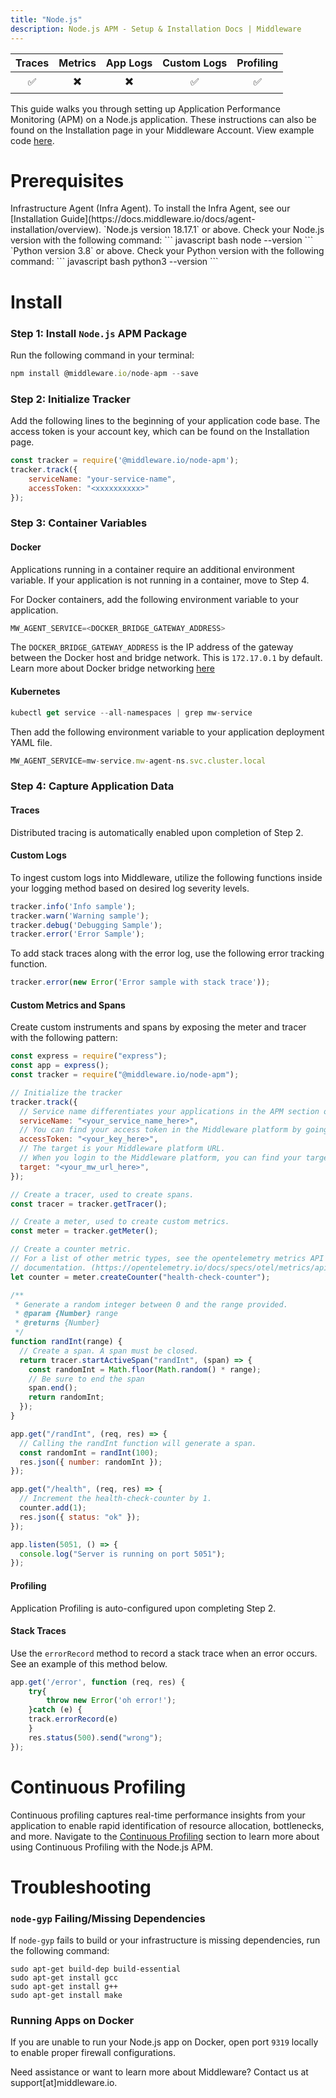```yaml
---
title: "Node.js"
description: Node.js APM - Setup & Installation Docs | Middleware
---
```

<a target="_blank" href="https://www.npmjs.com/package/@middleware.io/node-apm">
    <span style={{
        background: "url(https://img.shields.io/npm/v/%40middleware.io%2Fnode-apm) no-repeat",
        width: "125px",
        height: "20px",
        display: "inline-block",
    }}/>
</a>

| Traces | Metrics | App Logs | Custom Logs | Profiling |
| :----: | :-----: | :------: | :---------: | :-------: |
| ✅ | ✖️ | ✖️ | ✅ | ✅ |

This guide walks you through setting up Application Performance Monitoring (APM) on a Node.js application. These instructions can also be found on the Installation page in your Middleware Account. View example code [here](https://github.com/middleware-labs/demo-apm/tree/master/nodejs).

# Prerequisites

<Steps>

  <Step title="Infra Agent">
  Infrastructure Agent (Infra Agent). To install the Infra Agent, see our [Installation Guide](https://docs.middleware.io/docs/agent-installation/overview).
  
  </Step>

  <Step title="Node.js Version">
   `Node.js version 18.17.1` or above. Check your Node.js version with the following command:
    ``` javascript bash
    node --version
    ```

  </Step>

  <Step title="Python Version">
   `Python version 3.8` or above. Check your Python version with the following command:
    ``` javascript bash
    python3 --version
    ```

  </Step>

</Steps>

# Install

### Step 1: Install `Node.js` APM Package

Run the following command in your terminal: 

```javascript bash
npm install @middleware.io/node-apm --save
```

### Step 2:  Initialize Tracker

Add the following lines to the beginning of your application code base. The access token is your account key, which can be found on the Installation page.

```javascript Node.js
const tracker = require('@middleware.io/node-apm');
tracker.track({
    serviceName: "your-service-name",
    accessToken: "<xxxxxxxxxx>"
});
```

### Step 3: Container Variables

#### Docker

Applications running in a container require an additional environment variable. If your application is not running in a container, move to Step 4. 

For Docker containers, add the following environment variable to your application.
```javascript bash
MW_AGENT_SERVICE=<DOCKER_BRIDGE_GATEWAY_ADDRESS>
```
<Note> The `DOCKER_BRIDGE_GATEWAY_ADDRESS` is the IP address of the gateway between the Docker host and bridge network. This is `172.17.0.1` by default. 
Learn more about Docker bridge networking [here](https://docs.docker.com/network/network-tutorial-standalone/) </Note>

#### Kubernetes

```javascript bash
kubectl get service --all-namespaces | grep mw-service
```

Then add the following environment variable to your application deployment YAML file. 
```javascript bash
MW_AGENT_SERVICE=mw-service.mw-agent-ns.svc.cluster.local
```

### Step 4: Capture Application Data

#### Traces
            
Distributed tracing is automatically enabled upon completion of Step 2.

#### Custom Logs

To ingest custom logs into Middleware, utilize the following functions inside your logging method based on desired log severity levels.

```javascript Node.js
tracker.info('Info sample');
tracker.warn('Warning sample');
tracker.debug('Debugging Sample');
tracker.error('Error Sample');
```

To add stack traces along with the error log, use the following error tracking function.
```javascript Node.js
tracker.error(new Error('Error sample with stack trace'));
```

#### Custom Metrics and Spans

Create custom instruments and spans by exposing the meter and tracer with the following pattern:

```javascript Node.js
const express = require("express");
const app = express();
const tracker = require("@middleware.io/node-apm");

// Initialize the tracker
tracker.track({
  // Service name differentiates your applications in the APM section of the Middleware platform.
  serviceName: "<your_service_name_here>",
  // You can find your access token in the Middleware platform by going to the installation page.
  accessToken: "<your_key_here>",
  // The target is your Middleware platform URL.
  // When you login to the Middleware platform, you can find your target URL in the URL bar.
  target: "<your_mw_url_here>",
});

// Create a tracer, used to create spans.
const tracer = tracker.getTracer();

// Create a meter, used to create custom metrics.
const meter = tracker.getMeter();

// Create a counter metric.
// For a list of other metric types, see the opentelemetry metrics API
// documentation. (https://opentelemetry.io/docs/specs/otel/metrics/api/)
let counter = meter.createCounter("health-check-counter");

/**
 * Generate a random integer between 0 and the range provided.
 * @param {Number} range
 * @returns {Number}
 */
function randInt(range) {
  // Create a span. A span must be closed.
  return tracer.startActiveSpan("randInt", (span) => {
    const randomInt = Math.floor(Math.random() * range);
    // Be sure to end the span
    span.end();
    return randomInt;
  });
}

app.get("/randInt", (req, res) => {
  // Calling the randInt function will generate a span.
  const randomInt = randInt(100);
  res.json({ number: randomInt });
});

app.get("/health", (req, res) => {
  // Increment the health-check-counter by 1.
  counter.add(1);
  res.json({ status: "ok" });
});

app.listen(5051, () => {
  console.log("Server is running on port 5051");
});

```

#### Profiling

Application Profiling is auto-configured upon completing Step 2.

#### Stack Traces
            
Use the `errorRecord` method to record a stack trace when an error occurs. See an example of this method below. 
```javascript Node.js 
app.get('/error', function (req, res) {
    try{
        throw new Error('oh error!');
    }catch (e) {
    track.errorRecord(e)
    }
    res.status(500).send("wrong");
}); 
```

# Continuous Profiling

Continuous profiling captures real-time performance insights from your application to enable rapid identification of resource allocation, bottlenecks, and more. Navigate to the [Continuous Profiling](https://docs.middleware.io/workflow/profiling#continuous-profiling) section to learn more about using Continuous Profiling with the Node.js APM.   

# Troubleshooting

### `node-gyp` Failing/Missing Dependencies

If `node-gyp` fails to build or your infrastructure is missing dependencies, run the following command:

```Shell Shell
sudo apt-get build-dep build-essential
sudo apt-get install gcc
sudo apt-get install g++
sudo apt-get install make
```

### Running Apps on Docker 

If you are unable to run your Node.js app on Docker, open port `9319` locally to enable proper firewall configurations.

<Note> Need assistance or want to learn more about Middleware? Contact us at support[at]middleware.io. </Note>
